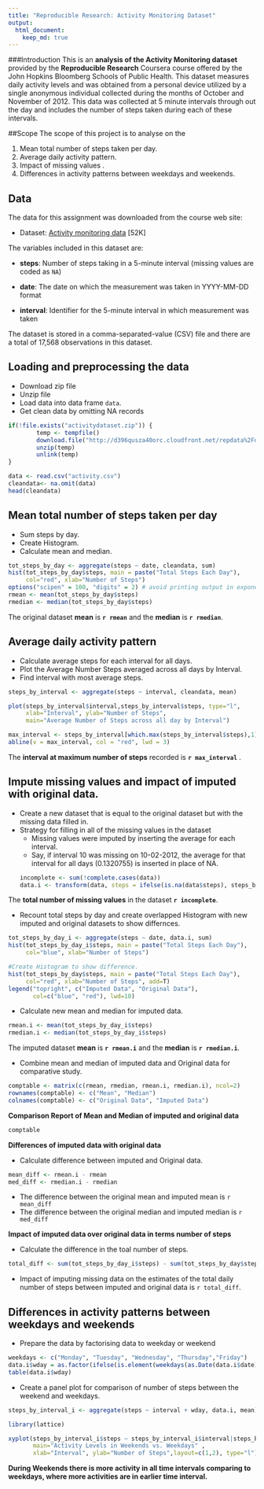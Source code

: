 ```yaml
---
title: "Reproducible Research: Activity Monitoring Dataset"
output: 
  html_document:
    keep_md: true
---
```


###Introduction
This is an **analysis of the Activity Monitoring dataset** provided by the **Reproducible Research** Coursera course offered by the John Hopkins Bloomberg Schools of Public Health. This dataset measures daily activity levels and was obtained from a personal device utilized by a single anonymous individual collected during the months of October and November of 2012. This data was collected at 5 minute intervals through out the day and includes the number of steps taken during each of these intervals. 


##Scope
The scope of this project is to analyse on the

1. Mean total number of steps taken per day.
2. Average daily activity pattern.
3. Impact of missing values .
4. Differences in activity patterns between weekdays and weekends.

## Data
The data for this assignment was downloaded from the course web site:

* Dataset: [Activity monitoring data](https://d396qusza40orc.cloudfront.net/repdata%2Fdata%2Factivity.zip) [52K]

The variables included in this dataset are:

* **steps**: Number of steps taking in a 5-minute interval (missing
    values are coded as `NA`)

* **date**: The date on which the measurement was taken in YYYY-MM-DD
    format

* **interval**: Identifier for the 5-minute interval in which
    measurement was taken

The dataset is stored in a comma-separated-value (CSV) file and there are a total of 17,568 observations in this dataset.

## Loading and preprocessing the data

* Download zip file
* Unzip file 
* Load data into data frame `data`.
* Get clean data by omitting NA records
```r
if(!file.exists("activitydataset.zip")) {
        temp <- tempfile()
        download.file("http://d396qusza40orc.cloudfront.net/repdata%2Fdata%2Factivity.zip",temp)
        unzip(temp)
        unlink(temp)
}

data <- read.csv("activity.csv")
cleandata<- na.omit(data)
head(cleandata)
```


## Mean total number of steps taken per day
* Sum steps by day.
* Create Histogram.
* Calculate mean and median.
```r
tot_steps_by_day <- aggregate(steps ~ date, cleandata, sum)
hist(tot_steps_by_day$steps, main = paste("Total Steps Each Day"), 
     col="red", xlab="Number of Steps")
options("scipen" = 100, "digits" = 2) # avoid printing output in exponential notation
rmean <- mean(tot_steps_by_day$steps)
rmedian <- median(tot_steps_by_day$steps)
```

The original dataset **mean** is **`r rmean`** and the **median** is **`r rmedian`**.

## Average daily activity pattern

* Calculate average steps for each interval for all days. 
* Plot the Average Number Steps averaged across all days by Interval. 
* Find interval with most average steps. 
```r
steps_by_interval <- aggregate(steps ~ interval, cleandata, mean)

plot(steps_by_interval$interval,steps_by_interval$steps, type="l", 
     xlab="Interval", ylab="Number of Steps",
     main="Average Number of Steps across all day by Interval")

max_interval <- steps_by_interval[which.max(steps_by_interval$steps),1]
abline(v = max_interval, col = "red", lwd = 3)
```

The **interval at maximum number of steps** recorded is **`r max_interval`** .


## Impute missing values and impact of imputed with original data.
* Create a new dataset that is equal to the original dataset but with the missing data filled in. 
* Strategy for filling in all of the missing values in the dataset
    - Missing values were imputed by inserting the average for each interval. 
    - Say, if interval 10 was missing on 10-02-2012, the average for that interval for all days (0.1320755) is inserted in place of NA. 
```r
incomplete <- sum(!complete.cases(data))
data.i <- transform(data, steps = ifelse(is.na(data$steps), steps_by_interval$steps[match(data$interval, steps_by_interval$interval)], data$steps))
```

The **total number of missing values** in the dataset **`r incomplete`**.

* Recount total steps by day and create overlapped Histogram with new imputed and original datasets to show differnces. 
```r
tot_steps_by_day_i <- aggregate(steps ~ date, data.i, sum)
hist(tot_steps_by_day_i$steps, main = paste("Total Steps Each Day"), 
     col="blue", xlab="Number of Steps")

#Create Histogram to show difference. 
hist(tot_steps_by_day$steps, main = paste("Total Steps Each Day"), 
     col="red", xlab="Number of Steps", add=T)
legend("topright", c("Imputed Data", "Original Data"), 
       col=c("blue", "red"), lwd=10)
```

* Calculate new mean and median for imputed data. 
```r
rmean.i <- mean(tot_steps_by_day_i$steps)
rmedian.i <- median(tot_steps_by_day_i$steps)
```
The imputed dataset **mean** is **`r rmean.i`** and the **median** is **`r rmedian.i`**.

* Combine mean and median of imputed data and Original data for comparative study. 
```r
comptable <- matrix(c(rmean, rmedian, rmean.i, rmedian.i), ncol=2)
rownames(comptable) <- c("Mean", "Median")
colnames(comptable) <- c("Original Data", "Imputed Data")
```
 
 **Comparison Report of Mean and Median of imputed and original data** 
```r
comptable
```

**Differences of imputed data with original data**

* Calculate difference between imputed and Original data.
```r
mean_diff <- rmean.i - rmean
med_diff <- rmedian.i - rmedian
```

- The difference between the original mean and imputed mean is `r mean_diff`
- The difference between the original median and imputed median is `r med_diff`

 **Impact of imputed data over original data in terms number of steps**
 
 * Calculate the difference in the toal number of steps.
```r
total_diff <- sum(tot_steps_by_day_i$steps) - sum(tot_steps_by_day$steps)
```
 
- Impact of imputing missing data on the estimates of the total daily number of steps between imputed and original data is `r total_diff`. 




## Differences in activity patterns between weekdays and weekends
* Prepare the data by factorising data to weekday or weekend 
``` r
weekdays <- c("Monday", "Tuesday", "Wednesday", "Thursday","Friday")
data.i$wday = as.factor(ifelse(is.element(weekdays(as.Date(data.i$date)),weekdays),"Weekday", "Weekend"))
table(data.i$wday)
```
* Create a panel plot for comparison of number of steps between the weekend and weekdays.
``` r
steps_by_interval_i <- aggregate(steps ~ interval + wday, data.i, mean)

library(lattice)

xyplot(steps_by_interval_i$steps ~ steps_by_interval_i$interval|steps_by_interval_i$wday,
       main="Activity Levels in Weekends vs. Weekdays" ,
       xlab="Interval", ylab="Number of Steps",layout=c(1,2), type="l")
```

 **During Weekends there is more activity in all time intervals comparing to weekdays, where more activities are in earlier time interval.**